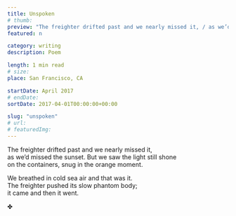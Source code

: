 ```yaml
---
title: Unspoken
# thumb:
preview: "The freighter drifted past and we nearly missed it, / as we’d missed the sunset. But we saw the light still shone / on the containers, snug in the orange moment."
featured: n

category: writing
description: Poem

length: 1 min read
# size:
place: San Francisco, CA

startDate: April 2017
# endDate:
sortDate: 2017-04-01T00:00:00+00:00

slug: "unspoken"
# url:
# featuredImg:
---
```


The freighter drifted past and we nearly missed it,<br/>
as we’d missed the sunset. But we saw the light still shone<br/>
on the containers, snug in the orange moment.

We breathed in cold sea air and that was it.<br/>
The freighter pushed its slow phantom body;<br/>
it came and then it went.

✤
